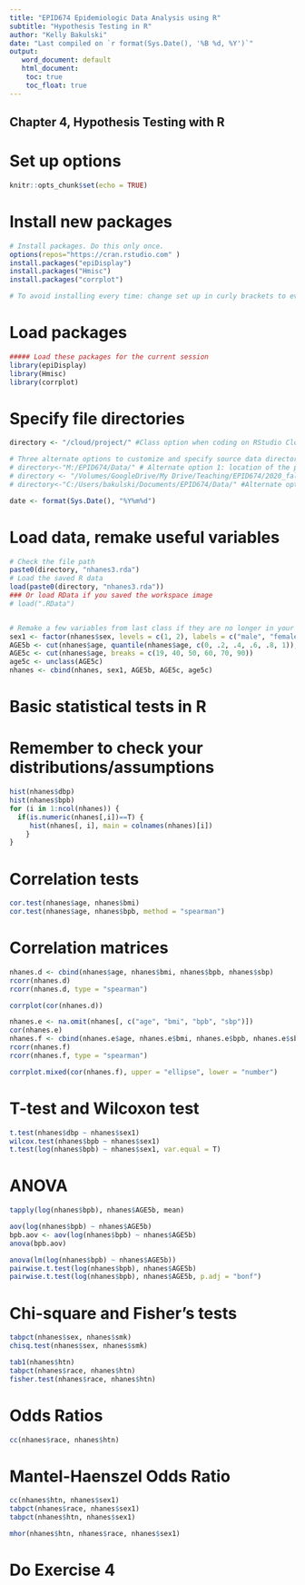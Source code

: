 ```yaml
---
title: "EPID674 Epidemiologic Data Analysis using R"
subtitle: "Hypothesis Testing in R"
author: "Kelly Bakulski"
date: "Last compiled on `r format(Sys.Date(), '%B %d, %Y')`"
output:
   word_document: default
   html_document: 
    toc: true
    toc_float: true
---
```


## Chapter 4, Hypothesis Testing with R

# Set up options
```r
knitr::opts_chunk$set(echo = TRUE)
```
# Install new packages
```r

# Install packages. Do this only once.
options(repos="https://cran.rstudio.com" )
install.packages("epiDisplay")
install.packages("Hmisc")
install.packages("corrplot")

# To avoid installing every time: change set up in curly brackets to eval=FALSE
```

# Load packages
```r
##### Load these packages for the current session
library(epiDisplay)
library(Hmisc)
library(corrplot)
```


# Specify file directories
```r
directory <- "/cloud/project/" #Class option when coding on RStudio Cloud

# Three alternate options to customize and specify source data directory if programming on a personal computer (only need to do the one that works for you)
# directory<-"M:/EPID674/Data/" # Alternate option 1: location of the parent dataset in afs space of school computer
# directory <- "/Volumes/GoogleDrive/My Drive/Teaching/EPID674/2020_fall/EPID674_Week4_Class/" # Alternate option 2: location of data on my Macbook
# directory<-"C:/Users/bakulski/Documents/EPID674/Data/" #Alternate option 3: location of data on a personal PC

date <- format(Sys.Date(), "%Y%m%d")
```


# Load data, remake useful variables
```r

# Check the file path
paste0(directory, "nhanes3.rda")
# Load the saved R data
load(paste0(directory, "nhanes3.rda"))
### Or load RData if you saved the workspace image
# load(".RData")


# Remake a few variables from last class if they are no longer in your environment
sex1 <- factor(nhanes$sex, levels = c(1, 2), labels = c("male", "female"))
AGE5b <- cut(nhanes$age, quantile(nhanes$age, c(0, .2, .4, .6, .8, 1)), include.lowest = T) # quintiles
AGE5c <- cut(nhanes$age, breaks = c(19, 40, 50, 60, 70, 90))
age5c <- unclass(AGE5c)
nhanes <- cbind(nhanes, sex1, AGE5b, AGE5c, age5c)
```

# Basic statistical tests in R

# Remember to check your distributions/assumptions
```r
hist(nhanes$dbp)
hist(nhanes$bpb)
for (i in 1:ncol(nhanes)) {
  if(is.numeric(nhanes[,i])==T) {
     hist(nhanes[, i], main = colnames(nhanes)[i])
    }
}
```


# Correlation tests
```r
cor.test(nhanes$age, nhanes$bmi)
cor.test(nhanes$age, nhanes$bpb, method = "spearman")
```

# Correlation matrices
```r
nhanes.d <- cbind(nhanes$age, nhanes$bmi, nhanes$bpb, nhanes$sbp)
rcorr(nhanes.d)
rcorr(nhanes.d, type = "spearman")

corrplot(cor(nhanes.d))

nhanes.e <- na.omit(nhanes[, c("age", "bmi", "bpb", "sbp")])
cor(nhanes.e)
nhanes.f <- cbind(nhanes.e$age, nhanes.e$bmi, nhanes.e$bpb, nhanes.e$sbp)
rcorr(nhanes.f)
rcorr(nhanes.f, type = "spearman")

corrplot.mixed(cor(nhanes.f), upper = "ellipse", lower = "number")
```

# T-test and Wilcoxon test
```r
t.test(nhanes$dbp ~ nhanes$sex1)
wilcox.test(nhanes$bpb ~ nhanes$sex1)
t.test(log(nhanes$bpb) ~ nhanes$sex1, var.equal = T)
```

# ANOVA
```r
tapply(log(nhanes$bpb), nhanes$AGE5b, mean)

aov(log(nhanes$bpb) ~ nhanes$AGE5b)
bpb.aov <- aov(log(nhanes$bpb) ~ nhanes$AGE5b)
anova(bpb.aov)

anova(lm(log(nhanes$bpb) ~ nhanes$AGE5b))
pairwise.t.test(log(nhanes$bpb), nhanes$AGE5b)
pairwise.t.test(log(nhanes$bpb), nhanes$AGE5b, p.adj = "bonf")
```

# Chi-square and Fisher's tests
```r
tabpct(nhanes$sex, nhanes$smk)
chisq.test(nhanes$sex, nhanes$smk)

tab1(nhanes$htn)
tabpct(nhanes$race, nhanes$htn)
fisher.test(nhanes$race, nhanes$htn)
```

# Odds Ratios
```r
cc(nhanes$race, nhanes$htn)
```

# Mantel-Haenszel Odds Ratio
```r
cc(nhanes$htn, nhanes$sex1)
tabpct(nhanes$race, nhanes$sex1)
tabpct(nhanes$htn, nhanes$sex1)

mhor(nhanes$htn, nhanes$race, nhanes$sex1)
```

# Do Exercise 4
